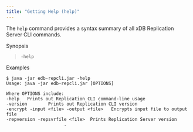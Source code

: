 ```yaml
---
title: "Getting Help (help)"
---
```


<div id="get_help" class="registered_link"></div>

The `help` command provides a syntax summary of all xDB Replication Server CLI commands.

Synopsis

> `-help`

Examples

```text
$ java -jar edb-repcli.jar -help
Usage: java -jar edb-repcli.jar [OPTIONS]

Where OPTIONS include:
-help   Prints out Replication CLI command-line usage
-version        Prints out Replication CLI version
-encrypt -input <file> -output <file>   Encrypts input file to output file
-repversion -repsvrfile <file>  Prints Replication Server version
                      .
```
